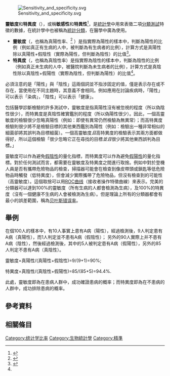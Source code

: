 {{expand|time=2015-04-04T08:28:10+00:00}}
{{Refimprove|time=2021-02-05T15:56:41+00:00}}
{{NoteTA
|G1=Math
|1=zh-cn:贝叶斯;zh-hk:貝葉斯;zh-tw:貝氏;
}}
{{medical}}
[[File:Sensitivity_and_specificity.svg|thumb]]

'''靈敏度'''和'''特異度'''（{{lang-en|Sensitivity and specificity}}），或稱'''敏感性'''和'''特異性'''<ref>{{Cite web |title=【檢驗小百科】檢驗報告面面觀 |url=https://epaper.ntuh.gov.tw/health/201606/health_5.html |accessdate=2021-02-05 |author=李雅芬 |date=2016-06 |work=epaper.ntuh.gov.tw |publisher=臺大醫院健康電子報 |archive-date=2021-02-09 |archive-url=https://web.archive.org/web/20210209095241/https://epaper.ntuh.gov.tw/health/201606/health_5.html |dead-url=no }}</ref>，是[[統計學|統計學]]中用來表徵二項[[分类问题|分類測試]]特徵的數據，在統計學中也被稱為[[統計分類|統計分類]]，在醫學中廣為使用。

*'''靈敏度'''（{{lang|en|Sensitivity}}，也稱為真陽性率、{{le|召回率（Recall）|Precision and recall#Definition (classification context)}}<ref>{{cite web|title=Detector Performance Analysis Using ROC Curves – MATLAB & Simulink Example|url=http://www.mathworks.com/help/phased/examples/detector-performance-analysis-using-roc-curves.html|website=www.mathworks.com|access-date=2016-08-11|archive-date=2020-06-14|archive-url=https://web.archive.org/web/20200614221756/https://www.mathworks.com/help/phased/examples/detector-performance-analysis-using-roc-curves.html|dead-url=no}}</ref> ）是指實際為陽性的樣本中，判斷為陽性的比例（例如真正有生病的人中，被判斷為有生病者的比例），計算方式是真陽性除以真陽性+假陰性（實際為陽性，但判斷為陰性）的比值<ref name=高點醫護靈敏度與特異度>{{cite web |url=http://doctor.get.com.tw/m/Journal/detail.aspx?no=405145 |date= |title=生物統計學-靈敏度與特異度概念,基礎醫學教室 |author= |publisher=高點醫護網 |language=zh-tw |deadurl=no |accessdate=2020-05-06 |archiveurl=https://web.archive.org/web/20201007031950/http://doctor.get.com.tw/m/Journal/detail.aspx?no=405145 |archivedate=2020-10-07 }}</ref>。
*'''特異度'''（{{lang|en|Specificity}}，也稱為真陰性率）是指實際為陰性的樣本中，判斷為陰性的比例（例如真正未生病的人中，被醫院判斷為未生病者的比例），計算方式是真陰性除以真陰性+假陽性（實際為陰性，但判斷為陽性）的比值<ref name=高點醫護靈敏度與特異度/>。

必須注意的是「陽性」與「陰性」這兩個詞並不指涉固定的值，僅是表示存在或不存在，當使用在不同主題時，其意義不會相同。例如應用在討論疾病時，「陽性」可以表示「染病」，「陰性」可以表示「健康」。

包括醫學診斷檢驗的許多測試中，靈敏度是指真陽性沒有被忽視的程度（所以偽陰性很少），而特異度是真陰性確實鑑別的程度（所以偽陽性很少）。因此，一個高靈敏度的檢驗很少忽略真陽性（例如：即使有異常仍然檢驗為無異常）；而高特異度檢驗則很少將不是檢驗目標的其他東西鑑別為陽性（例如：檢驗出一種非常相似的細菌卻將其誤判為目標細菌）。一個高靈敏度''且''高特異度的檢驗表示其兩方面都做得好，所以這個檢驗「很少忽略它正在尋找的目標''並且''很少將其他東西誤判為目標。」

靈敏度可以作為避免[[假陰性|假陰性]]的量化指標，而特異度可以作為避免[[假陽性|假陽性]]的量化指標。對於任何測試而言，都需要在靈敏度及特異度之間進行取捨。例如{{le|機場安檢|Airport security}}中對於登機人員是否有攜帶危險物品的檢查，掃描器可能會在檢查到像皮帶頭或鎖匙等低危險物品時觸發（低特異度），但會減少實際攜帶了危險物品，但沒有檢查到的可能性（高靈敏度）。這個取捨可以用[[ROC曲线|ROC曲线]]（接收者操作特徵曲線）來表示。完美的分類器可以達到100%的靈敏度（所有生病的人都會檢測為生病），及100%的特異度（沒有一個健康不生病的人會被檢測為生病）。但是理論上所有的分類器都會有最小的誤差範圍，稱為[[贝叶斯错误率|贝叶斯错误率]]。

==舉例==
在個100人的樣本中，有10人事實上患有A病（陽性），經過檢測後，9人判定患有A病（真陽性），而1人判定並不患有A病（假陰性）；
另外的90人實際上并不患有A病（陰性），然後經過檢測後，其中的5人被判定患有A病（假陽性），另外的85人判定不患有A病（真陰性）。

靈敏度=真陽性/(真陽性+假陰性)=9/(9+1)=90%;

特異度=真陰性/(真陰性+假陽性)=85/(85+5)=94.4%.

此處，靈敏度即為在患病人群中，成功確證患病的概率；而特異度即為在不患病的人群中，成功排除患病的概率。

==參考資料==
{{reflist}}

==相關條目==
{{Portal|科學|生物学|醫學}}
{{Columns-list|2|
* {{le|Brier分數|Brier score}}
* {{le|NCSS (統計軟體)|NCSS (statistical software)}}包括靈敏度和特異度分析。
* {{le|OpenEpi|OpenEpi}}軟體
* [[歧視|歧視]]
* {{le|准确率与召回率|Precision and recall}}
* [[显著性差异|显著性差异]]
* {{le|不確定性係數|Uncertainty coefficient}}
* [[约登指数|约登指数]]
* [[第一型及第二型錯誤|第一型及第二型錯誤]]
* [[偽陽性和偽陰性|偽陽性和偽陰性]]
* [[檢定力|檢定力]]
}}

{{Medical research studies}}

[[Category:统计学比率|Category:统计学比率]]
[[Category:生物統計學|Category:生物統計學]]
[[Category:精準|Category:精準]]